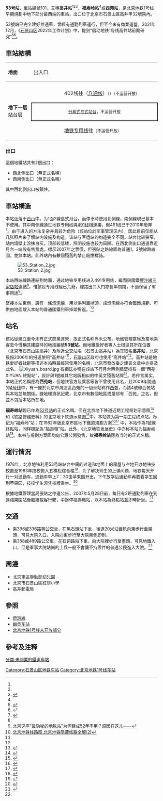 {{noteTA
|G1=Railway }}
{{about|[[北京地铁|北京地铁]][[北京地铁1号线|1号线]]的一座不开放的车站|[[北京地铁|北京地铁]][[北京地铁4号线|4号线]]和[[北京地铁16号线|16号线]]的一座车站|西苑站 (北京市)|沈抚城际铁路车站|五三乘降所}}
{{Infobox station
|name = 53號站
|eng_name = Wusan<ref>{{cite web |title=北京地铁1号线 狗头蛇 01074 屏幕显示终点为：53号站_哔哩哔哩_bilibili |url=https://www.bilibili.com/video/BV1w3411e7sG |website=www.bilibili.com |accessdate=2022-01-30 |language=zh-Hans |archive-date=2022-01-30 |archive-url=https://web.archive.org/web/20220130082733/https://www.bilibili.com/video/BV1w3411e7sG/ }}</ref>
|linecolour = {{北京地铁颜色|1}}
|image = 53 Station 1.jpg
|caption = 本站西端線路地面出口<ref name="subacme_article">{{Cite web |url=http://subacme.rerouted.org/2010/02/hidden-stations-of-m1/ |title=Subacme: 北京地鐵一號線的非開放車站 (含多幅獨家照片) |access-date=2011-01-31 |archive-url=https://archive.is/20120730052040/http://subacme.rerouted.org/2010/02/hidden-stations-of-m1/ |archive-date=2012-07-30 |dead-url=yes }}</ref>
|country = {{PRC}}
|borough = [[北京市|北京市]][[石景山区|石景山区]]
|address = 
|coordinates = {{coord|39.9471|N|116.1476|E|region:CN|display=inline, title}}
|elevation = 
|lines = {{北京地铁线路名|1|SL}}
|distance = 
|platform = 1座[[分离式岛式站台|分离式岛式站台]]
|tracks = 2条
|connections = 
|structure = 地下站
|depth = 
|levels = 
|interchange = 
|exits = 2
|architect = 
|architectural_style = 
|colour = 
|status = 不运营开放
|code = 101
|built = 
|opened = 
|opening = 
|closed = 
|rebuilt = 
|former = 
|passengers = 
|other_services = 
|route_map = {{Routemap|inline=yes|map=
uexCONTg\~~ ~~{{rmr|Licon=U|地铁专用线}}
uextSTRa\uextENDEa
uextABZg2\uextSTR+tc3
uextSTR+tc1\uextABZg+4
uextSTR+BSl\uextSTR+BSr
uextSTR+BSl\uextSTR+BSr
uextSTR+tc2\uextABZg3
uextABZg+1\uextSTR+tc4
uextSTRc2\uextABZg3\uextABZg2\uextSTRc3
uextSTR+1\uextSTR+tc4\uextSTR+tc1\uextSTR+4
uextSTR2\uextSTR+tc3\uextSTR+tc2\uextSTR3
uextSTRc1\uextSTR!~uextSTRl+4\uextSTR!~uextSTRr+1\uextSTRc4
uextSTRf\uextSTRg~~ ~~{{rmr|Licon=D|{{stl|北京地铁|福寿岭}}}}
}}
}}
'''53号站'''，車站編號101，又稱'''高井站'''<ref name=shijingshan2022 /><ref name=bjd202112 /><ref name=g>{{cite web|url=http://news.cctv.com/society/20061124/100100.shtml|date=2006-11-24|title=北京两座地铁站神秘封闭35年：不运营只开通勤车|archive-url=https://web.archive.org/web/20210208101945/http://news.cctv.com/society/20061124/100100.shtml|archive-date=2021-02-08|access-date=2021-02-08|dead-url=no}}</ref>、'''福寿岭站'''<ref name = "fzs"/>或'''西苑站'''，是[[北京地铁1号线|北京地铁1号线]]早期規劃中地下部分最西端的車站，出口位于北京市石景山區高井甲32號院內。

53號站已完全建好並通車，曾經有通勤列車運行，但至今未有商業運營。2021年12月，《[[石景山区|石景山区]]2022年工作计划》中，提到“启动地铁1号线高井站前期研究”<ref name=shijingshan2022>{{cite web|title=石政发〔2022〕1号 北京市石景山区人民政府关于印发2022年折子工程的通知|url=http://www.bjsjs.gov.cn/gongkai/zwgkpd/zcwj_1940/202201/t20220117_46863_sjs.shtml|quote=26.启动地铁1号线高井站前期研究。 牵头领导：齐春利 主责单位：区西部建设办}}</ref><ref name=bjd202112>{{cite web|url=http://ie.bjd.com.cn/a/202112/14/AP61b899d6e4b0d5b7f3615e8a.html|date=2021-12-14|archive-url=https://archive.today/20211215155845/http://ie.bjd.com.cn/a/202112/14/AP61b899d6e4b0d5b7f3615e8a.html|archive-date=2021-12-15|author=石景山区投资促进中心|title=石景山2022年工作计划出炉，邀你一起“乘风破浪”！|access-date=2021-12-15}}</ref>。

==車站結構==
{|cellspacing=0 cellpadding=3
|-
|style="border-top:solid 1px gray;border-bottom:solid 1px gray;" valign=top width=80|'''地面'''
|style="border-top:solid 1px gray;border-bottom:solid 1px gray;" valign=top width=100|出入口
|style="border-top:solid 1px gray;border-bottom:solid 1px gray;" valign=top width=300|
|style="border-top:solid 1px gray;border-bottom:solid 1px gray;" valign=top width=40|
|-
|style="border-bottom:solid 1px gray;" rowspan=4 valign=top|'''地下一层'''<br/>站台层
|-
|{{arrow|R}}
|402线往{{站|环球度假区}}（[[北京地铁八通线|八通线]]）<small>（{{站|福寿岭}}）</small><small>（不运营开放）</small>
|
|-
|style="border-right:solid 2px black;border-left:solid 2px black;border-top:solid 2px black;border-bottom:solid 2px black;" colspan=3|<center><small>[[分離式月台|分离式岛式站台]]，不运营开放</small></center>
|-
|style="border-bottom:solid 1px gray;"|{{arrow|L}}
|style="border-bottom:solid 1px gray;"|[[三家店站#地铁专用线|地铁专用线]]往{{站|三家店}}<small>（不运营开放）</small>
|style="border-bottom:solid 1px gray;"|
|}

===出口===
這個地鐵站共有2個出口：
* 西北側出口（無正式名稱）
* 西南側出口（無正式名稱）
其中西北側出口被鎖住。

==車站構造==
本站坐落于[[西山_(北京)|西山]]中。为1面2線島式月台，而停車時使用北側線，南側線現已基本不使用。其中南側線通过地铁专用线與[[491线|491线]]相連接，但491线已于2010年廢弃<ref>{{cite book |author1=铁道部运输局 |title=铁路客货运输专刊 |date=2010年4月 |publisher=中国铁道出版社 |isbn=9787113110987 |pages=97}}</ref>。由于进入的方法复杂并且较为危险（該站位於军事管理区内），因此目前仅能从几张照片来了解站内设施及构造。该站与客运站的构造完全不同。站台比较狭窄，站内墙壁上涂抹白灰，顶部较低矮，照明设施也较为简陋。在西北側出口通道靠近月台一端設有售票處，標示2007年之票價，但張貼之路線圖為普通1，2號線路線圖，並無本站。此外站內有數個殘舊的禁止吸煙標誌。

[[File:53_Station_2.jpg|thumb]]

本站西端線路連結到地面，通过地铁专用线进入491专用线，繼而與國鐵[[丰沙铁路|豐沙線]][[三家店站|三家店站]]連結<ref name="sl31"/>{{rp|919}}，惟該段专用线經已荒廢，線路出口大門亦長年關閉，不過保留了軍事用途<ref>[https://baijiahao.baidu.com/s?id=1704543358725458597&wfr=spider&for=pc 北京这座“最隐秘的地铁站”为何建成52年不用？原因在这儿——]</ref>{{irrelevant citation|date=2022年4月|reason=该文并未提及53号站以西部分}}。

緊接本站東側，設有一條[[環形迴車道|燈泡線]]，用以供列車掉頭。該燈泡線亦符合[[中華人民共和國鐵路運輸|國鐵]]規範，可供由地面駛入本站的普通國鐵列車掉頭折返。<ref>[http://lvyou.taobao863.info/view-3328-1.html 北京地铁线路图.北京地铁隐藏线路全解(2)]{{Dead link|date=2019年9月 |bot=InternetArchiveBot |fix-attempted=yes }}</ref>{{vc|date=2020年5月}}

==站名==
该站從建立至今未有正式商業運營，故正式名称尚未公布。地鐵管理當局及當地乘客至今慣稱其建設時的地段編號'''53號站'''。而地鐵愛好者等人士根據其所在位置（北京市石景山區高井）及附近公交站名（石景山高井站）為其取名'''高井站'''，北京晨报2006年的报道使用“高井站”<ref name=g />，[[石景山区|石景山区]]政府也使用“高井站”<ref name=shijingshan2022 />。高井站是地铁愛好者社群等描述本站時最經常使用的名稱，北京市發改委之建言文章中亦提及此名。
[[File:Xiyuan_board.jpg|thumb]]
有網誌亦稱在該站下行月台西側牆壁掛有一個“西苑 XIYUAN 終點站”，設計與1號線其它站牌相似的中英文殘舊站牌<ref>{{Cite web |url=http://www.17shanghai.com/shanghaitianqi/4149.html |title=关于北京地铁（含有關53號站離奇的正式站名「西苑」記載） |access-date=2010-08-06 |archive-url=https://web.archive.org/web/20110201061959/http://www.17shanghai.com/shanghaitianqi/4149.html |archive-date=2011-02-01 |dead-url=yes }}</ref>{{vc|date=2020年5月}}。若传言属实，本站正式名稱應為'''西苑站'''，但地铁官方及乘客等皆不曾使用此名，且2009年開通的[[北京地铁4号线|4号线]]中，有一座於北京市海淀區西苑的一個車站称作[[西苑站_(北京)|西苑]]，而該4號線西苑站與本站並無關係。據地理資訊記載，北京市有數個地區或屋邨有「西苑」之名，但並不包括本站所在地。

'''福寿岭站'''现已作為[[福寿岭站|52号站]]的正式名稱。但在北京地下铁道近期工程规划示意图<ref>{{Cite web |url=http://s11.sinaimg.cn/large/50d4ea0et7c624c5d718a%26690 |title=北京地下铁道近期工程规划示意图（圖） |access-date=2019-09-05 |archive-url=https://web.archive.org/web/20171107221317/http://s11.sinaimg.cn/large/50d4ea0et7c624c5d718a%26690 |archive-date=2017-11-07 |dead-url=no }}</ref>和《铁路修建史料》的北京地下铁道示意图<ref name="sl31">{{cite book |author1=铁道部基建总局 |title=1963-1980铁路修建史料 第三集（第一册） |date=1991年3月 |publisher=中国铁道出版社}}</ref>{{rp|922}}中，本站做为第一期工程终点站，标记为“福寿岭”站；在1982年版北京市區地下鐵道規劃方案<ref>{{Cite web |url=http://travel.ce.cn/subject/2009/hslvpx/jqtj/200908/25/t20090825_19862190.shtml |title=北京地鐵 中國第一條地鐵 |accessdate=2017-11-07 |archive-date=2009-08-29 |archive-url=https://web.archive.org/web/20090829140524/http://travel.ce.cn/subject/2009/hslvpx/jqtj/200908/25/t20090825_19862190.shtml |dead-url=yes }}</ref><ref>{{Cite web |url=http://www.cathayglory.org/archive/51a059dct5255e52133e6690.jpg |title=1982年版 北京市區地下鐵道規劃方案（圖） |access-date=2017-11-07 |archive-url=https://web.archive.org/web/20110725142803/http://www.cathayglory.org/archive/51a059dct5255e52133e6690.jpg |archive-date=2011-07-25 |dead-url=no }}</ref> 中，本站作為1號線終點站，同样標記為“福壽嶺”站。此外，《北京地铁发展史》中亦称本站为福寿岭站<ref name = "fzs">{{cite book|title=北京地铁发展史|author=北京市地铁运营有限公司|date=2011-12|publisher=北京出版社|location=北京|isbn=978-7-200-09050-5|pages=96}}</ref>。本书与規劃方案圖均向公眾公開發售，故'''福寿岭站'''應為当时的正式名稱。

==運行情況==
1978年，北京地铁利用53号站站台中间的过道和地面上的房屋与空地开办地铁技校直至1983年技校搬入五棵松综合楼<ref>{{cite book |author1=杨继荣 |title=回顾·断想·展望——北京地铁二十年征文 |page=141}}</ref>，为了解决师生的上课问题，地铁每天开行一对通勤车，通勤车早上7：30由苹果园开出，下午放学后通勤车再载着学生回到苹果园，技校学生须凭校牌乘坐。<ref>{{cite book |author1=李建国 |coauthors=我与北京地铁同行：纪念北京地铁公司成立四十周年回忆录 |location=93}}</ref>

<onlyinclude>根據地鐵管理當局張貼之停運公告，2007年5月28日前，每日有2班通勤列車在到達蘋果園站後繼續載客行駛，中途停福壽嶺站，以本站為終點站並即時折返。<ref name = "2006FSLGJ">{{Cite web |url=https://www.chinanews.com.cn/sh/news/2006/11-24/826265.shtml |title=北京两座地铁站神秘封闭35年：不运营只开通勤车 |access-date=2021-11-20 |archive-date=2022-04-16 |archive-url=https://web.archive.org/web/20220416014145/https://www.chinanews.com.cn/sh/news/2006/11-24/826265.shtml }}</ref>

==交通==
* 乘396或336路等[[公交|公交]]車，在黑石頭站下車，後退20米沿鐵軌向東步行至盡頭，可見大院入口，入院向東步行至大院東側即到。
* 乘358或489路公交車，在石俯路站下車，向大院裡步行至盡頭，可見地鐵入口，但是軍事大院站崗的士兵一般不會讓不持證件的普通公民進入大院。<ref name = "2006FSLGJ"/>

==周邊==
* 北京軍區聯勤部幼兒園
* 北京市石景山區紅旗小學
* 高井郵電局

==參照==
*[[環形迴車道|燈泡線]]
*[[幽灵车站|幽灵车站]]
*[[北京地铁1号线未开放部分|北京地铁1号线未开放部分]]

==參考及注释==
<references />

{{北京地鐵1號線}}

[[Category:石景山区地铁车站|Category:石景山区地铁车站]]
[[Category:北京地铁1号线车站|Category:北京地铁1号线车站]]
[[分类:未開業的鐵道车站|分类:未開業的鐵道车站]]